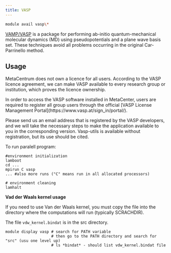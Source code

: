 ```yaml
---
title: VASP
---
```

```bash
module avail vasp\*
```

[VAMP/VASP](https://www.vasp.at/) is a package for performing ab-initio quantum-mechanical molecular dynamics (MD) using pseudopotentials and a plane wave basis set. These techniques avoid all problems occurring in the original Car-Parrinello method. 

## Usage

MetaCentrum does not own a licence for all users. According to the VASP licence agreement, we can make VASP available to every research group or institution, which proves the licence ownership. 

<Callout type="info"> 
In order to access the VASP software installed in MetaCenter, users are required to register all group users through the official [VASP License Management Portal](https://www.vasp.at/sign_in/portal/). 
</Callout>

Please send us an email address that is registered by the VASP developers, and we will take the necessary steps to make the application available to you in the corresponding version. 
Vasp-utils is available without registration, but its use should be cited.

To run paralell program:

```
#environment initialization 
lamboot
cd ...
mpirun C vasp
... #also more runs ("C" means run in all allocated processors)

# environment cleaning
lamhalt
```

**Vad der Waals kernel usage**

If you need to use Van der Waals kernel, you must copy the file into the directory where the computations will run (typically SCRACHDIR).

The file `vdw_kernel.bindat` is in the src directory.

```
module display vasp # search for PATH variable
                    # then go to the PATH directory and search for "src" (usu one level up)
                    # ls *bindat* - should list vdw_kernel.bindat file
```

